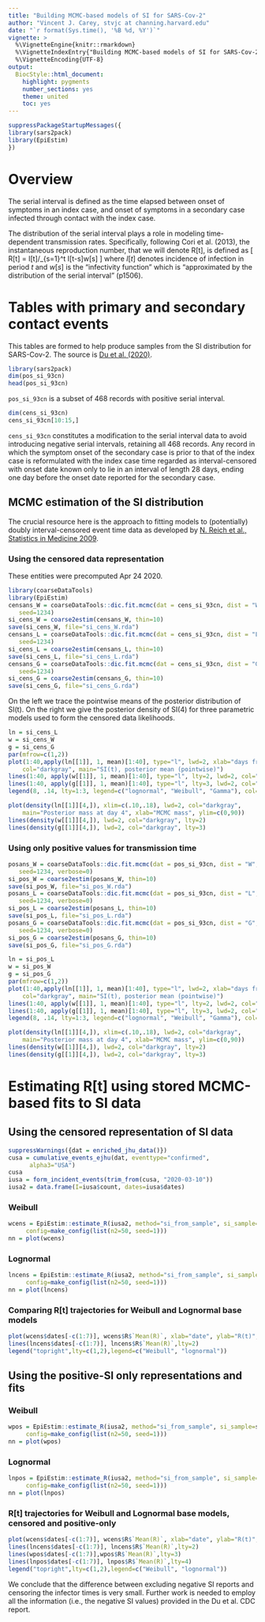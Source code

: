 ```yaml
---
title: "Building MCMC-based models of SI for SARS-Cov-2"
author: "Vincent J. Carey, stvjc at channing.harvard.edu"
date: "`r format(Sys.time(), '%B %d, %Y')`"
vignette: >
  %\VignetteEngine{knitr::rmarkdown}
  %\VignetteIndexEntry{"Building MCMC-based models of SI for SARS-Cov-2"}
  %\VignetteEncoding{UTF-8}
output:
  BiocStyle::html_document:
    highlight: pygments
    number_sections: yes 
    theme: united
    toc: yes 
---
```


```r
suppressPackageStartupMessages({
library(sars2pack)
library(EpiEstim)
})
```

# Overview

The serial interval is defined as the time elapsed between
onset of symptoms in an index case, and onset of symptoms
in a secondary case infected through contact with the index case.


The distribution of the serial interval plays a role in modeling time-dependent
transmission rates.  Specifically, following Cori et al. (2013), the 
instantaneous reproduction number, that we will denote R[t], is defined
as
\[
R[t] = I[t]/\Sigma_{s=1}^t I[t-s]w[s]
\]
where $I[t]$ denotes incidence of infection in period $t$ and $w[s]$ is the
"infectivity function" which is "approximated by the distribution of the
serial interval" (p1506).


# Tables with primary and secondary contact events

This tables are formed to help produce samples from the SI distribution
for SARS-Cov-2.  The source is [Du et al. (2020)](https://wwwnc.cdc.gov/eid/article/26/6/20-0357_article).
```r
library(sars2pack)
dim(pos_si_93cn)
head(pos_si_93cn)
```
`pos_si_93cn` is a subset of 468 records with positive serial interval.
```r
dim(cens_si_93cn)
cens_si_93cn[10:15,]
```
`cens_si_93cn` constitutes a modification to the serial interval data to
avoid introducing negative serial intervals, retaining all 468
records.  Any record in which the
symptom onset of the secondary case is prior to that of the index case
is reformulated with the index case time regarded as interval-censored
with onset date known only to lie in an interval of length 28 days, ending
one day before the onset date reported for the secondary case.

## MCMC estimation of the SI distribution

The crucial resource here is the approach to
fitting models to (potentially) doubly interval-censored
event time data as 
developed by [N. Reich et al., Statistics in Medicine 2009](http://doi.wiley.com/10.1002/sim.3659).

### Using the censored data representation

These entities were precomputed Apr 24 2020.
```r
library(coarseDataTools)
library(EpiEstim)
censans_W = coarseDataTools::dic.fit.mcmc(dat = cens_si_93cn, dist = "W", optim.method="SANN",
   seed=1234)
si_cens_W = coarse2estim(censans_W, thin=10)
save(si_cens_W, file="si_cens_W.rda")
censans_L = coarseDataTools::dic.fit.mcmc(dat = cens_si_93cn, dist = "L", optim.method="SANN",
   seed=1234)
si_cens_L = coarse2estim(censans_L, thin=10)
save(si_cens_L, file="si_cens_L.rda")
censans_G = coarseDataTools::dic.fit.mcmc(dat = cens_si_93cn, dist = "G", optim.method="SANN",
   seed=1234)
si_cens_G = coarse2estim(censans_G, thin=10)
save(si_cens_G, file="si_cens_G.rda")
```

On the left we trace the pointwise means of the posterior distribution of SI(t).
On the right we give the posterior density of SI(4) for three
parametric models used to form the censored data likelihoods.

```r
ln = si_cens_L
w = si_cens_W
g = si_cens_G
par(mfrow=c(1,2))
plot(1:40,apply(ln[[1]], 1, mean)[1:40], type="l", lwd=2, xlab="days from origin", ylab="density",
    col="darkgray", main="SI(t), posterior mean (pointwise)")
lines(1:40, apply(w[[1]], 1, mean)[1:40], type="l", lty=2, lwd=2, col="darkgray")
lines(1:40, apply(g[[1]], 1, mean)[1:40], type="l", lty=3, lwd=2, col="darkgray")
legend(8, .14, lty=1:3, legend=c("lognormal", "Weibull", "Gamma"), col="darkgray", bty="n", lwd=2)

plot(density(ln[[1]][4,]), xlim=c(.10,.18), lwd=2, col="darkgray", 
    main="Posterior mass at day 4", xlab="MCMC mass", ylim=c(0,90))
lines(density(w[[1]][4,]), lwd=2, col="darkgray", lty=2)
lines(density(g[[1]][4,]), lwd=2, col="darkgray", lty=3)
```

### Using only positive values for transmission time

```r
posans_W = coarseDataTools::dic.fit.mcmc(dat = pos_si_93cn, dist = "W", optim.method="SANN",
   seed=1234, verbose=0)
si_pos_W = coarse2estim(posans_W, thin=10)
save(si_pos_W, file="si_pos_W.rda")
posans_L = coarseDataTools::dic.fit.mcmc(dat = pos_si_93cn, dist = "L", optim.method="SANN",
   seed=1234, verbose=0)
si_pos_L = coarse2estim(posans_L, thin=10)
save(si_pos_L, file="si_pos_L.rda")
posans_G = coarseDataTools::dic.fit.mcmc(dat = pos_si_93cn, dist = "G", optim.method="SANN",
   seed=1234, verbose=0)
si_pos_G = coarse2estim(posans_G, thin=10)
save(si_pos_G, file="si_pos_G.rda")
```

```r
ln = si_pos_L
w = si_pos_W
g = si_pos_G
par(mfrow=c(1,2))
plot(1:40,apply(ln[[1]], 1, mean)[1:40], type="l", lwd=2, xlab="days from origin", ylab="density",
    col="darkgray", main="SI(t), posterior mean (pointwise)")
lines(1:40, apply(w[[1]], 1, mean)[1:40], type="l", lty=2, lwd=2, col="darkgray")
lines(1:40, apply(g[[1]], 1, mean)[1:40], type="l", lty=3, lwd=2, col="darkgray")
legend(8, .14, lty=1:3, legend=c("lognormal", "Weibull", "Gamma"), col="darkgray", bty="n", lwd=2)

plot(density(ln[[1]][4,]), xlim=c(.10,.18), lwd=2, col="darkgray", 
    main="Posterior mass at day 4", xlab="MCMC mass", ylim=c(0,90))
lines(density(w[[1]][4,]), lwd=2, col="darkgray", lty=2)
lines(density(g[[1]][4,]), lwd=2, col="darkgray", lty=3)
```

# Estimating R[t] using stored MCMC-based fits to SI data

## Using the censored representation of SI data

```r
suppressWarnings({dat = enriched_jhu_data()})
cusa = cumulative_events_ejhu(dat, eventtype="confirmed",
      alpha3="USA")
cusa
iusa = form_incident_events(trim_from(cusa, "2020-03-10"))
iusa2 = data.frame(I=iusa$count, dates=iusa$dates)
```

### Weibull
```r
wcens = EpiEstim::estimate_R(iusa2, method="si_from_sample", si_sample=si_cens_W$si_sample, 
     config=make_config(list(n2=50, seed=1)))
nn = plot(wcens)
```

### Lognormal

```r
lncens = EpiEstim::estimate_R(iusa2, method="si_from_sample", si_sample=si_cens_L$si_sample, 
     config=make_config(list(n2=50, seed=1)))
nn = plot(lncens)
```

### Comparing R[t] trajectories for Weibull and Lognormal base models

```r
plot(wcens$dates[-c(1:7)], wcens$R$`Mean(R)`, xlab="date", ylab="R(t)", type="l")
lines(lncens$dates[-c(1:7)], lncens$R$`Mean(R)`,lty=2)
legend("topright",lty=c(1,2),legend=c("Weibull", "lognormal"))
```

## Using the positive-SI only representations and fits

### Weibull

```r
wpos = EpiEstim::estimate_R(iusa2, method="si_from_sample", si_sample=si_pos_W$si_sample, 
     config=make_config(list(n2=50, seed=1)))
nn = plot(wpos)
```

### Lognormal

```r
lnpos = EpiEstim::estimate_R(iusa2, method="si_from_sample", si_sample=si_pos_L$si_sample, 
     config=make_config(list(n2=50, seed=1)))
nn = plot(lnpos)
```

### R[t] trajectories for Weibull and Lognormal base models, censored and positive-only

```r
plot(wcens$dates[-c(1:7)], wcens$R$`Mean(R)`, xlab="date", ylab="R(t)", type="l")
lines(lncens$dates[-c(1:7)], lncens$R$`Mean(R)`,lty=2)
lines(wpos$dates[-c(1:7)],wpos$R$`Mean(R)`,lty=3)
lines(lnpos$dates[-c(1:7)], lnpos$R$`Mean(R)`,lty=4)
legend("topright",lty=c(1,2),legend=c("Weibull", "lognormal"))
```

We conclude that the difference between excluding negative SI reports and
censoring the infector times is very small.  Further work is needed to employ
all the information (i.e., the negative SI values) provided in the Du et al. CDC report.
